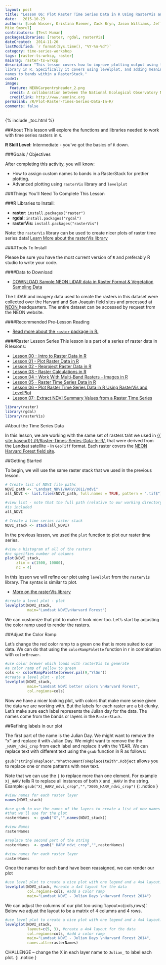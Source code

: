 ```yaml
---
layout: post
title: "Lesson 06: Plot Raster Time Series Data in R Using RasterVis and LevelPlot"
date:   2015-10-23
authors: [Leah Wasser, Kristina Riemer, Zack Bryn, Jason Williams, Jeff Hollister, 
Mike Smorul]
contributors: [Test Human]
packagesLibraries: [raster, rgdal, rasterVis]
dateCreated:  2014-11-26
lastModified: `r format(Sys.time(), "%Y-%m-%d")`
category: time-series-workshop
tags: [raster-ts-wrksp, raster]
mainTag: raster-ts-wrksp
description: "This lesson covers how to improve plotting output using the rasterVis
library in R. Specifically it covers using levelplot, and adding meaningful custom 
names to bands within a RasterStack."
code1: 
image:
  feature: NEONCarpentryHeader_2.png
  credit: A collaboration between the National Ecological Observatory Network (NEON) and Data Carpentry
  creditlink: http://www.neoninc.org
permalink: /R/Plot-Raster-Times-Series-Data-In-R/
comments: false
---
```


{% include _toc.html %}

##About
This lesson will explore the functions and libraries needed to work with time series
rasters in `R`. 

**R Skill Level:** Intermediate - you've got the basics of `R` down.

<div id="objectives" markdown="1">

###Goals / Objectives

After completing this activity, you will know:

* How to assign custom names to bands in a RasterStack for prettier plotting.
* Advanced plotting using `rasterVis` library and `levelplot`

###Things You'll Need To Complete This Lesson

###R Libraries to Install:

* **raster:** `install.packages("raster")`
* **rgdal:** `install.packages("rgdal")`
* **rasterVis:** `install.packages("rasterVis")`

Note: the `rasterVis` library can be used to create nicer plots of raster time
series data! <a href="https://cran.r-project.org/web/packages/rasterVis/rasterVis.pdf"
target="_blank">Learn More about the rasterVis library</a>

####Tools To Install

Please be sure you have the most current version of `R` and preferably
R studio to write your code.


####Data to Download

* <a href="http://figshare.com/articles/NEON_AOP_Hyperspectral_Teaching_Dataset_SJER_and_Harvard_forest/1580086" class="btn btn-success"> DOWNLOAD Sample NEON LiDAR data in Raster Format & Vegetation Sampling Data</a>


The LiDAR and imagery data used to create the rasters in this dataset were 
collected over the Harvard and San Joaquin field sites 
and processed at <a href="http://www.neoninc.org" target="_blank" >NEON </a> 
headquarters. The entire dataset can be accessed by request from the NEON website.  

####Recommended Pre-Lesson Reading


* <a href="http://cran.r-project.org/web/packages/raster/raster.pdf" target="_blank">
Read more about the `raster` package in R.</a>

####Raster Lesson Series 
This lesson is a part of a series of raster data in R lessons:

* [Lesson 00 - Intro to Raster Data in R]({{ site.baseurl}}/R/Introduction-to-Raster-Data-In-R/)
* [Lesson 01 - Plot Raster Data in R]({{ site.baseurl}}/R/Plot-Rasters-In-R/)
* [Lesson 02 - Reproject Raster Data in R]({{ site.baseurl}}/R/Reproject-Raster-In-R/)
* [Lesson 03 - Raster Calculations in R]({{ site.baseurl}}/R/Raster-Calculations-In-R/)
* [Lesson 04 - Work With Multi-Band Rasters - Images in R]({{ site.baseurl}}/R/Multi-Band-Rasters-In-R/)
* [Lesson 05 - Raster Time Series Data in R]({{ site.baseurl}}/R/Raster-Times-Series-Data-In-R/)
* [Lesson 06 - Plot Raster Time Series Data in R Using RasterVis and LevelPlot]({{ site.baseurl}}/R/Plot-Raster-Times-Series-Data-In-R/)
* [Lesson 07- Extract NDVI Summary Values from a Raster Time Series]({{ site.baseurl}}/R/Extract-NDVI-From-Rasters-In-R/)
</div>

```r

library(raster)
library(rgdal)
library(rasterVis)

```

#About the Time Series Data

In this lesson, we are working with the same set of rasters taht we used in 
[{{ site.baseurl}} /R/Raster-Times-Series-Data-In-R/ ](Lesson 05 - Time Series Rasters in R), 
that were derived from the Landsat satellite - in `GeoTiff` format. Each
raster covers the <a href="http://www.neoninc.org/science-design/field-sites/harvard-forest" target="_blank">NEON Harvard Forest field site</a>.


##Getting Started 

To begin, we will use the same raster stack that we used in the previous lesson.


```r

# Create list of NDVI file paths
NDVI_path <- "Landsat_NDVI/HARV/2011/ndvi"
all_NDVI <- list.files(NDVI_path, full.names = TRUE, pattern = ".tif$")

#view list - note that the full path (relative to our working directory)
#is included
all_NDVI

# Create a time series raster stack
NDVI_stack <- stack(all_NDVI)

```

In the previous lesson, we used the `plot` function
to plot our raster time series.

```r

#view a histogram of all of the rasters
#nc specifies number of columns
plot(NDVI_stack, 
     zlim = c(1500, 10000), 
     nc = 4)

``` 

In this lesson we will refine our plot using `levelplot` from the `rasterVis`
library. The syntax is similar to plot.

* <a href="http://oscarperpinan.github.io/rastervis/" target="_blank">More on the rasterVis library</a>

```r

#create a level plot - plot
levelplot(NDVI_stack,
          main="Landsat NDVI\nHarvard Forest")

```

We can customize that plot to make it look nicer too. Let's start by adjusting 
the color ramp used to render the rasters.

##Adjust the Color Ramp

Let's change the red color ramp to a green one that is more suited to our data.
We can do that using the `colorRampPalette` function in r in combination with 
`colorBrewer`. 

``` r

#use color brewer which loads with rasterVis to generate
#a color ramp of yellow to green
cols <- colorRampPalette(brewer.pal(9,"YlGn"))
#create a level plot - plot
levelplot(NDVI_stack,
          main="Landsat NDVI better colors \nHarvard Forest",
          col.regions=cols)


```

Now we have a nicer looking plot, with colors that make more sense given the 
data we are working with. But the labels for each raster are a bit clunky. 
Let's make sure each label represents the Julian day for the data. The names
come from the bands or layers in the `RasterStack`.

##Refining labels in our plot 

The first part of the name is the Julian Day. We might want to remove the "x" and 
replace it with Julian Day. We might want to remove the  the `_HARV_ndvi_crop` 
from each label and replace it with the YEAR. We can replace text with different 
text using the `gsub` function in R as follows: 

`gsub("stringToReplace","WhatYouWantToReplaceItWith",Robject` allows you to 
replace one or more patterns with new text. 

Note that we can use the `|` to replace more than one element. For example
`X|_HARV` tells R to replace all instances of both `X` and `_HARV` in the string.
Example: 
`gsub("X|_HARV_ndvi_crop","","X005_HARV_ndvi_crop")`
{: .notice }


```r

#view names for each raster layer
names(NDVI_stack)

#use gsub to use the names of the layers to create a list of new names
#that we'll use for the plot 
rasterNames  <- gsub("X","",names(NDVI_stack))

#view Names
rasterNames

#replace the second part of the string
rasterNames  <- gsub("_HARV_ndvi_crop","",rasterNames)

#view names for each raster layer
rasterNames
```

Once the names for each band have been reassigned, we can render our plot

```r

#use level plot to create a nice plot with one legend and a 4x4 layout.
levelplot(NDVI_stack, #create a 4x4 layout for the data
          col.regions=cols, #add a color ramp
          main="Landsat NDVI - Julian Days \nHarvard Forest 2014")

```

We can adjust the columns of our plot too using `layout=c(cols,rows)'. Below
we adjust the layout to be a matrix of 4 columns and 4 rows.

```r
#use level plot to create a nice plot with one legend and a 4x4 layout.
levelplot(NDVI_stack,
          layout=c(5, 3), #create a 4x4 layout for the data
          col.regions=cols, #add a color ramp
          main="Landsat NDVI - Julian Days \nHarvard Forest 2014",
          names.attr=rasterNames)
```

CHALLENGE -- change the X in each layer name to `Julian_` to label each plot.
{: .notice }




